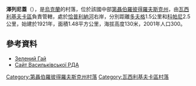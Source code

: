 {{coord|48|11|39|N|36|20|25|E|scale:30000_region:UA|display=title}}

'''澤列尼蓋'''（{{lang-uk|Зелений Гай}}），是[[烏克蘭|烏克蘭]]的村落，位於該國中部[[第聶伯羅彼得羅夫斯克州|第聶伯羅彼得羅夫斯克州]]，由[[瓦西利基夫卡區|瓦西利基夫卡區]]負責管轄，處於[[恰普利納河|恰普利納河]]右岸，分別距離[[多夫格_(瓦西利基夫卡區)|多夫格]]1.5公里和[[科帕尼_(瓦西利基夫卡區)|科帕尼]]2.5公里，始建於1921年，面積1.48平方公里，海拔高度130米，2001年人口300。

==參考資料==
* [http://gska2.rada.gov.ua/pls/z7502/A005?rdat1=06.12.2007&rf7571=5178 Зелений Гай]{{dead link|date=2018年1月 |bot=InternetArchiveBot |fix-attempted=yes }}
* [http://www.vasilk-rn.dp.gov.ua/OBLADM/vasilkovka_rda.nsf/docs/4FB507285A78436DC22576290067738C?OpenDocument Сайт Васильківської РДА]{{dead link|date=2018年3月 |bot=InternetArchiveBot |fix-attempted=yes }}

{{DEFAULTSORT:Зелений Гай}}
[[Category:第聶伯羅彼得羅夫斯克州村落|Category:第聶伯羅彼得羅夫斯克州村落]]
[[Category:瓦西利基夫卡區村落|Category:瓦西利基夫卡區村落]]


{{Dnipropetrovsk-geo-stub}}